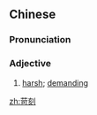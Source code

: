 ==Chinese==
{{zh-forms}}

===Pronunciation===
{{zh-pron
|m=kēkè
|c=ho1 hak1
|mn=qz:kho-khiak/xm,zz:kho-khek
|cat=a
}}

===Adjective===
{{zh-adj}}

# [[harsh]]; [[demanding]]

[[zh:苛刻]]